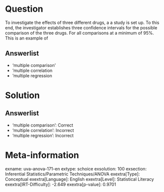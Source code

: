 Question
========

To investigate the effects of three different drugs, a a study is set up. To this end, the investigator establishes three confidence intervals for the possible comparison of the three drugs. For all comparisons at a minimum of 95%. This is an example of

Answerlist
----------

* 'multiple comparison'
* 'multiple correlation
* 'multiple regression

Solution
========

Answerlist
----------

* 'multiple comparison': Correct
* 'multiple correlation': Incorrect
* 'multiple regression': Incorrect

Meta-information
================
exname: uva-anova-171-en
extype: schoice
exsolution: 100
exsection: Inferential Statistics/Parametric Techniques/ANOVA
exextra[Type]: Conceptual
exextra[Language]: English
exextra[Level]: Statistical Literacy
exextra[IRT-Difficulty]: -2.649
exextra[p-value]: 0.9701
